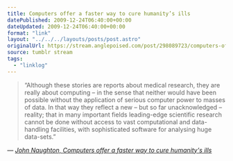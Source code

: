 ```yaml
---
title: Computers offer a faster way to cure humanity’s ills
datePublished: 2009-12-24T06:40:00+00:00
dateUpdated: 2009-12-24T06:40:00+00:00
format: "link"
layout: "../../../layouts/posts/post.astro"
originalUrl: https://stream.anglepoised.com/post/298089723/computers-offer-a-faster-way-to-cure-humanitys
source: tumblr stream
tags:
  - "linklog"
---
```


> &ldquo;Although these stories are reports about medical research, they are really about computing – in the sense that neither would have been possible without the application of serious computer power to masses of data. In that way they reflect a new – but so far unacknowledged – reality; that in many important fields leading-edge scientific research cannot be done without access to vast computational and data-handling facilities, with sophisticated software for analysing huge data-sets.&rdquo;

— <cite>[John Naughton, _Computers offer a faster way to cure humanity's ills_](https://www.theguardian.com/technology/2009/dec/20/information-technology-medical-research)</cite>
